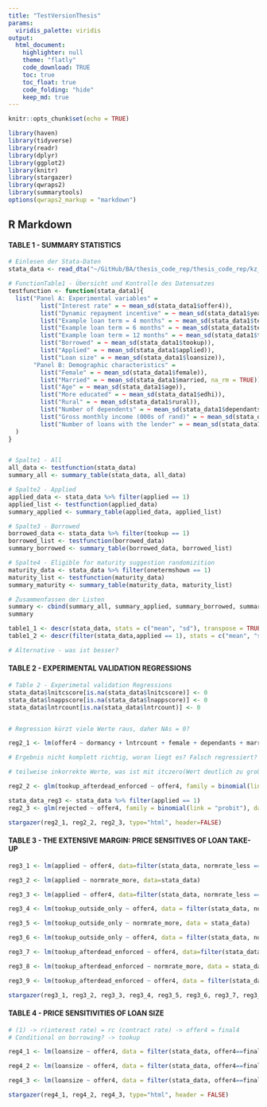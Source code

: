```yaml
---
title: "TestVersionThesis"
params:
  viridis_palette: viridis
output:
  html_document:
    highlighter: null
    theme: "flatly"
    code_download: TRUE
    toc: true
    toc_float: true
    code_folding: "hide"
    keep_md: true
---
```



```r
knitr::opts_chunk$set(echo = TRUE)
```

```r
library(haven)
library(tidyverse)
library(readr)
library(dplyr)
library(ggplot2)
library(knitr)
library(stargazer)
library(qwraps2)
library(summarytools)
options(qwraps2_markup = "markdown")
```

## R Markdown

#### TABLE 1 - SUMMARY STATISTICS

```r

# Einlesen der Stata-Daten
stata_data <- read_dta("~/GitHub/BA/thesis_code_rep/thesis_code_rep/kz_demandelasts_aer08.dta")

# FunctionTable1 - Übersicht und Kontrolle des Datensatzes
testfunction <- function(stata_data1){
  list("Panel A: Experimental variables" =
         list("Interest rate" = ~ mean_sd(stata_data1$offer4)),
         list("Dynamic repayment incentive" = ~ mean_sd(stata_data1$yearlong)),
         list("Example loan term = 4 months" = ~ mean_sd(stata_data1$termshown4, na_rm = TRUE)),
         list("Example loan term = 6 months" = ~ mean_sd(stata_data1$termshown6, na_rm = TRUE)),
         list("Example loan term = 12 months" = ~ mean_sd(stata_data1$termshown12, na_rm = TRUE)),
         list("Borrowed" = ~ mean_sd(stata_data1$tookup)),
         list("Applied" = ~ mean_sd(stata_data1$applied)),
         list("Loan size" = ~ mean_sd(stata_data1$loansize)),
       "Panel B: Demographic characteristics" =
         list("Female" = ~ mean_sd(stata_data1$female)),
         list("Married" = ~ mean_sd(stata_data1$married, na_rm = TRUE)),
         list("Age" = ~ mean_sd(stata_data1$age)),
         list("More educated" = ~ mean_sd(stata_data1$edhi)),
         list("Rural" = ~ mean_sd(stata_data1$rural)),
         list("Number of dependents" = ~ mean_sd(stata_data1$dependants, na_rm = TRUE)),
         list("Gross monthly income (000s of rand)" = ~ mean_sd(stata_data1$grossincome, na_rm = TRUE)),
         list("Number of loans with the lender" = ~ mean_sd(stata_data1$trcount, na_rm = TRUE))
  )
}


# Spalte1 - All
all_data <- testfunction(stata_data)
summary_all <- summary_table(stata_data, all_data)

# Spalte2 - Applied
applied_data <- stata_data %>% filter(applied == 1)
applied_list <- testfunction(applied_data) 
summary_applied <- summary_table(applied_data, applied_list)

# Spalte3 - Borrowed
borrowed_data <- stata_data %>% filter(tookup == 1)
borrowed_list <- testfunction(borrowed_data) 
summary_borrowed <- summary_table(borrowed_data, borrowed_list)

# Spalte4 - Eligible for maturity suggestion randomizition
maturity_data <- stata_data %>% filter(onetermshown == 1)
maturity_list <- testfunction(maturity_data) 
summary_maturity <- summary_table(maturity_data, maturity_list)

# Zusammenfassen der Listen
summary <- cbind(summary_all, summary_applied, summary_borrowed, summary_maturity)
summary


```


```r

table1_1 <- descr(stata_data, stats = c("mean", "sd"), transpose = TRUE, headings = FALSE)
table1_2 <- descr(filter(stata_data,applied == 1), stats = c("mean", "sd"), transpose = TRUE, headings = FALSE)

# Alternative - was ist besser?

```


#### TABLE 2 - EXPERIMENTAL VALIDATION REGRESSIONS

```r

# Table 2 - Experimetal validation Regressions
stata_data$lnitcscore[is.na(stata_data$lnitcscore)] <- 0
stata_data$lnappscore[is.na(stata_data$lnappscore)] <- 0
stata_data$lntrcount[is.na(stata_data$lntrcount)] <- 0


# Regression kürzt viele Werte raus, daher NAs = 0?

reg2_1 <- lm(offer4 ~ dormancy + lntrcount + female + dependants + married + lnage + rural + edhi + lnitcscore + itcany + lnappscore, data=stata_data)

# Ergebnis nicht komplett richtig, woran liegt es? Falsch regressiert?

# teilweise inkorrekte Werte, was ist mit itczero(Wert deutlich zu groß) ?

reg2_2 <- glm(tookup_afterdead_enforced ~ offer4, family = binomial(link = "probit"), data=stata_data)

stata_data_reg3 <- stata_data %>% filter(applied == 1)
reg2_3 <- glm(rejected ~ offer4, family = binomial(link = "probit"), data=stata_data_reg3)

stargazer(reg2_1, reg2_2, reg2_3, type="html", header=FALSE)

```


#### TABLE 3 - THE EXTENSIVE MARGIN: PRICE SENSITIVES OF LOAN TAKE-UP


```r

reg3_1 <- lm(applied ~ offer4, data=filter(stata_data, normrate_less == 1))

reg3_2 <- lm(applied ~ normrate_more, data=stata_data)

reg3_3 <- lm(applied ~ offer4, data=filter(stata_data, normrate_less == 0))

reg3_4 <- lm(tookup_outside_only ~ offer4, data = filter(stata_data, normrate_less == 1))

reg3_5 <- lm(tookup_outside_only ~ normrate_more, data = stata_data)

reg3_6 <- lm(tookup_outside_only ~ offer4, data = filter(stata_data, normrate_less == 0))

reg3_7 <- lm(tookup_afterdead_enforced ~ offer4, data=filter(stata_data, normrate_less == 1))

reg3_8 <- lm(tookup_afterdead_enforced ~ normrate_more, data = stata_data)

reg3_9 <- lm(tookup_afterdead_enforced ~ offer4, data = filter(stata_data, normrate_less == 0))

stargazer(reg3_1, reg3_2, reg3_3, reg3_4, reg3_5, reg3_6, reg3_7, reg3_8, reg3_9, type="html", header = FALSE, align=TRUE)

```

#### TABLE 4 - PRICE SENSITIVITIES OF LOAN SIZE

```r

# (1) -> r(interest rate) = rc (contract rate) -> offer4 = final4
# Conditional on borrowing? -> tookup

reg4_1 <- lm(loansize ~ offer4, data = filter(stata_data, offer4==final4, normrate_less==1))

reg4_2 <- lm(loansize ~ offer4, data = filter(stata_data, offer4==final4, normrate_more==1))

reg4_3 <- lm(loansize ~ offer4, data = filter(stata_data, offer4==final4, tookup==1, normrate_less==1))

stargazer(reg4_1, reg4_2, reg4_3, type="html", header = FALSE)
```